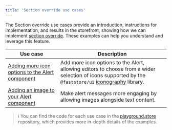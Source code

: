 ```yaml
---
title: 'Section override use cases'
---
```


The Section override use cases provide an introduction, instructions for implementation, and results in the storefront, showing how we can implement [section override](https://developers.vtex.com/docs/guides/faststore/overrides-overview). These examples can help you understand and leverage this feature.

| Use case | Description |
| -------- | ----------- |
| [Adding more icon options to the Alert component](https://developers.vtex.com/docs/guides/faststore/override-use-cases-adding-more-icon-options-to-the-alert-component) | Add more icon options to the Alert, allowing editors to choose from a wider selection of icons supported by the `@faststore/ui` [iconography](https://developers.vtex.com/docs/guides/faststore/reference-icons#usage) library.|
| [Adding an image to your Alert component](https://developers.vtex.com/docs/guides/faststore/override-use-cases-adding-an-image-to-the-alert-component) | Make alert messages more engaging by allowing images alongside text content. |

> ℹ️ You can find the code for each use case in the [playground.store](https://github.com/vtex-sites/playground.store) repository, which provides more in-depth details of the examples.
